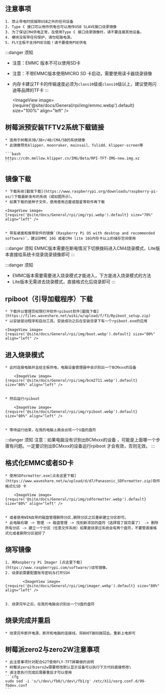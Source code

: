 





## 注意事项

    1. 禁止带电时拔插除USB之外的任何设备
    2. Type C 接口可以用作供电也可以用作USB SLAVE接口烧录镜像
    3. 为了保证CM4供电正常，在使用Type C 接口烧录镜像时，请不要连接其他设备。
    4. 模块没有带任何保护，请勿短路电源。
    5. FLY主板不支持POE功能！请不要使用POE供电

:::danger 须知
* 注意：EMMC 版本不可以使用SD卡
* 注意：不带EMMC版本使用MICRO SD 卡启动，需要使用读卡器烧录镜像
* 内存卡建议TF卡的传输速度必须为`class10`级或`class10`级以上，建议使用闪迪等品牌的TF卡
:::

    <ImageView image={require('@site/docs/General/rpi/img/emmc.webp').default} size="100%" align="left" />

## 树莓派预安装TFTV2系统下载链接

    * 适用于树莓派3B/3B+/4B/CM4/5B的系统镜像
    * 此镜像预先klipper、moonraker、mainsail、fulidd、klipper-screen等

    ```bash
    https://cdn.mellow.klipper.cn/IMG/Beta/RPI-TFT-IMG-new.img.xz
    ```

## 镜像下载

    * 下载系统[戳我下载](https://www.raspberrypi.org/downloads/raspberry-pi-os/)下载最新发布的系统（或如图所示）。
    * 如果下载的是种子文件，使用使用迅雷或彗星等软件再下载

    <ImageView image={require('@site/docs/General/rpi/img/rpi.webp').default} size="70%" align="left" />


    * 带有桌面和推荐软件的镜像`(Raspberry Pi OS with desktop and recommended software)`，建议EMMC 16G 或者CM4 lite 16G内存卡以上的储存空间使用

:::danger 须知
EMMC版本需要在断电情况下切换拨码进入CM4烧录模式，Lite版本直接给系统卡烧录烧录镜像即可
:::

:::danger 须知
* EMMC版本需要需要进入烧录模式才能进入，下方是进入烧录模式的方法
* Lite版本无需进去烧录模式，直接格式化后烧录即可
:::

## rpiboot（引导加载程序）下载

    * 下载并以管理员权限打开软件rpiboot软件[戳我下载](https://files.waveshare.net/wiki/w/upload/f/f3/Rpiboot_setup.zip)
    * 以安装驱动程序和启动工具。安装成功之后在安装目录下有一个rpiboot.exe的应用

    <ImageView image={require('@site/docs/General/rpi/img/boot.webp').default} size="80%" align="left" />

## 进入烧录模式

    * 此时连接电脑并且给主板供电，电脑设备管理器中会识别出一个BCMxxx的设备

        <ImageView image={require('@site/docs/General/rpi/img/bcm2711.webp').default} size="80%" align="left" />


    * 然后运行rpiboot

        <ImageView image={require('@site/docs/General/rpi/img/rpiboot.webp').default} size="80%" align="left" />


    * 等待运行结束，在我的电脑上面会出现一个U盘的盘符

:::danger 须知
注意：如果电脑没有识别出BCMxxx的设备 ，可能是上面哪一个步骤有问题。一定要识别出BCMxxx的设备运行rpiboot 才会有效，否则无效。
:::


## 格式化EMMC或者SD卡

    * 使用SDFormatter.exe[点击这里下载](https://www.waveshare.net/w/upload/d/d7/Panasonic_SDFormatter.zip)软件格式化SD 卡

        <ImageView image={require('@site/docs/General/rpi/img/sdformatter.webp').default} size="80%" align="left" />


    * 或者使用WIN自带的磁盘管理删除分区,删除分区之后重新建立分区即可。
    * 此电脑右键 -> 管理 -> 磁盘管理 -> 找到新添加的盘符（选择错了就完蛋了） -> 删除所有分区 -> 建立一个分区（任意文件系统）如果是烧录过系统会有两个盘符，不要管直接格式化或者删除分区就好了

## 烧写镜像

    1. 用Raspberry Pi Imager [点这里下载](https://www.raspberrypi.com/software/)烧写镜像。
    2. 烧录前需要配置账号密码与打开SSH

            <ImageView image={require('@site/docs/General/rpi/img/imager.webp').default} size="80%" align="left" />


    3. 烧录完毕之后，在我的电脑会识别出一个U盘的盘符

## 烧录完成并重启

    * 烧录完毕断开电源，断开和电脑的连接线，将BOOT拨码拨回去。重新上电即可

## 树莓派zero2与zero2W注意事项

    * 此注意事项针对配合G2T使用FLY-TFT屏幕做的说明
    * 树莓派zero2与zero2w需要修改默认显示设备可以执行下方代码直接修改\
    * 请注意执行完成后需要重启才可以使用
    ```cfg
    sudo sed -i 's/\/dev\/fb0/\/dev\/fb1/g' /etc/X11/xorg.conf.d/99-fbdev.conf
    ```
